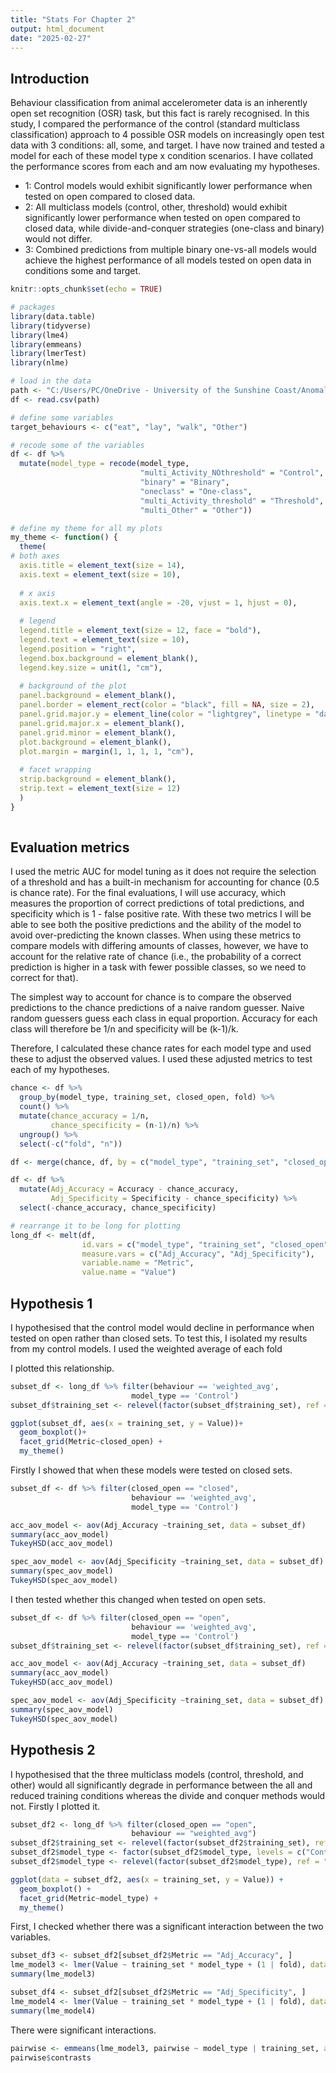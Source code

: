 ```yaml
---
title: "Stats For Chapter 2"
output: html_document
date: "2025-02-27"
---
```


## Introduction
Behaviour classification from animal accelerometer data is an inherently open set recognition (OSR) task, but this fact is rarely recognised. In this study, I compared the performance of the control (standard multiclass classification) approach to 4 possible OSR models on increasingly open test data with 3 conditions: all, some, and target. I have now trained and tested a model for each of these model type x condition scenarios. I have collated the performance scores from each and am now evaluating my hypotheses.

* 1: Control models would exhibit significantly lower performance when tested on open compared to closed data.
* 2: All multiclass models (control, other, threshold) would exhibit significantly lower performance when tested on open compared to closed data, while divide-and-conquer strategies (one-class and binary) would not differ.
* 3: Combined predictions from multiple binary one-vs-all models would achieve the highest performance of all models tested on open data in conditions some and target.

```r
knitr::opts_chunk$set(echo = TRUE)

# packages
library(data.table)
library(tidyverse)
library(lme4)
library(emmeans)
library(lmerTest)
library(nlme)

# load in the data
path <- "C:/Users/PC/OneDrive - University of the Sunshine Coast/AnomalyDetection/Scripts/all_combined_metrics.csv"
df <- read.csv(path)

# define some variables
target_behaviours <- c("eat", "lay", "walk", "Other")

# recode some of the variables
df <- df %>%
  mutate(model_type = recode(model_type,
                             "multi_Activity_NOthreshold" = "Control",
                             "binary" = "Binary",
                             "oneclass" = "One-class",
                             "multi_Activity_threshold" = "Threshold",
                             "multi_Other" = "Other"))

# define my theme for all my plots
my_theme <- function() {
  theme(
# both axes
  axis.title = element_text(size = 14), 
  axis.text = element_text(size = 10),
  
  # x axis
  axis.text.x = element_text(angle = -20, vjust = 1, hjust = 0),
  
  # legend
  legend.title = element_text(size = 12, face = "bold"), 
  legend.text = element_text(size = 10),
  legend.position = "right",
  legend.box.background = element_blank(),
  legend.key.size = unit(1, "cm"),
  
  # background of the plot
  panel.background = element_blank(),
  panel.border = element_rect(color = "black", fill = NA, size = 2),
  panel.grid.major.y = element_line(color = "lightgrey", linetype = "dashed"),
  panel.grid.major.x = element_blank(),
  panel.grid.minor = element_blank(),
  plot.background = element_blank(),
  plot.margin = margin(1, 1, 1, 1, "cm"),
  
  # facet wrapping
  strip.background = element_blank(),
  strip.text = element_text(size = 12)
  )
}
  
```

## Evaluation metrics
I used the metric AUC for model tuning as it does not require the selection of a threshold and has a built-in mechanism for accounting for chance (0.5 is chance rate). For the final evaluations, I will use accuracy, which measures the proportion of correct predictions of total predictions, and specificity which is 1 - false positive rate. With these two metrics I will be able to see both the positive predictions and the ability of the model to avoid over-predicting the known classes. When using these metrics to compare models with differing amounts of classes, however, we have to account for the relative rate of chance (i.e., the probability of a correct prediction is higher in a task with fewer possible classes, so we need to correct for that).

The simplest way to account for chance is to compare the observed predictions to the chance predictions of a naive random guesser. Naive random guessers guess each class in equal proportion. Accuracy for each class will therefore be 1/n and specificity will be (k-1)/k. 

Therefore, I calculated these chance rates for each model type and used these to adjust the observed values. I used these adjusted metrics to test each of my hypotheses.

```r

chance <- df %>% 
  group_by(model_type, training_set, closed_open, fold) %>%
  count() %>%
  mutate(chance_accuracy = 1/n,
         chance_specificity = (n-1)/n) %>%
  ungroup() %>%
  select(-c("fold", "n"))

df <- merge(chance, df, by = c("model_type", "training_set", "closed_open"))

df <- df %>%
  mutate(Adj_Accuracy = Accuracy - chance_accuracy,
         Adj_Specificity = Specificity - chance_specificity) %>%
  select(-chance_accuracy, chance_specificity)

# rearrange it to be long for plotting
long_df <- melt(df, 
                id.vars = c("model_type", "training_set", "closed_open", "behaviour", "fold"), 
                measure.vars = c("Adj_Accuracy", "Adj_Specificity"), 
                variable.name = "Metric",
                value.name = "Value") 

```

## Hypothesis 1

I hypothesised that the control model would decline in performance when tested on open rather than closed sets. To test this, I isolated my results from my control models. I used the weighted average of each fold

I plotted this relationship.

```r
subset_df <- long_df %>% filter(behaviour == 'weighted_avg',
                           model_type == 'Control')
subset_df$training_set <- relevel(factor(subset_df$training_set), ref = "all")

ggplot(subset_df, aes(x = training_set, y = Value))+
  geom_boxplot()+
  facet_grid(Metric~closed_open) +
  my_theme()

```

Firstly I showed that when these models were tested on closed sets.

```r
subset_df <- df %>% filter(closed_open == "closed",
                           behaviour == 'weighted_avg',
                           model_type == 'Control')

acc_aov_model <- aov(Adj_Accuracy ~training_set, data = subset_df)
summary(acc_aov_model)
TukeyHSD(acc_aov_model)

spec_aov_model <- aov(Adj_Specificity ~training_set, data = subset_df)
summary(spec_aov_model)
TukeyHSD(spec_aov_model)

```
I then tested whether this changed when tested on open sets.

```r
subset_df <- df %>% filter(closed_open == "open",
                           behaviour == 'weighted_avg',
                           model_type == 'Control')
subset_df$training_set <- relevel(factor(subset_df$training_set), ref = "all")

acc_aov_model <- aov(Adj_Accuracy ~training_set, data = subset_df)
summary(acc_aov_model)
TukeyHSD(acc_aov_model)

spec_aov_model <- aov(Adj_Specificity ~training_set, data = subset_df)
summary(spec_aov_model)
TukeyHSD(spec_aov_model)
```

## Hypothesis 2

I hypothesised that the three multiclass models (control, threshold, and other) would all significantly degrade in performance between the all and reduced training conditions whereas the divide and conquer methods would not. Firstly I plotted it.

```r
subset_df2 <- long_df %>% filter(closed_open == "open",
                           behaviour == "weighted_avg")
subset_df2$training_set <- relevel(factor(subset_df2$training_set), ref = "all")
subset_df2$model_type <- factor(subset_df2$model_type, levels = c("Control", "One-class", "Binary", "Threshold", "Other"))
subset_df2$model_type <- relevel(factor(subset_df2$model_type), ref = "Control")

ggplot(data = subset_df2, aes(x = training_set, y = Value)) +
  geom_boxplot() +
  facet_grid(Metric~model_type) +
  my_theme()

```

First, I checked whether there was a significant interaction between the two variables.

```r
subset_df3 <- subset_df2[subset_df2$Metric == "Adj_Accuracy", ]
lme_model3 <- lmer(Value ~ training_set * model_type + (1 | fold), data = subset_df3)
summary(lme_model3)

subset_df4 <- subset_df2[subset_df2$Metric == "Adj_Specificity", ]
lme_model4 <- lmer(Value ~ training_set * model_type + (1 | fold), data = subset_df4)
summary(lme_model4)
```
There were significant interactions.

```r
pairwise <- emmeans(lme_model3, pairwise ~ model_type | training_set, adjust = "tukey")
pairwise$contrasts
```




